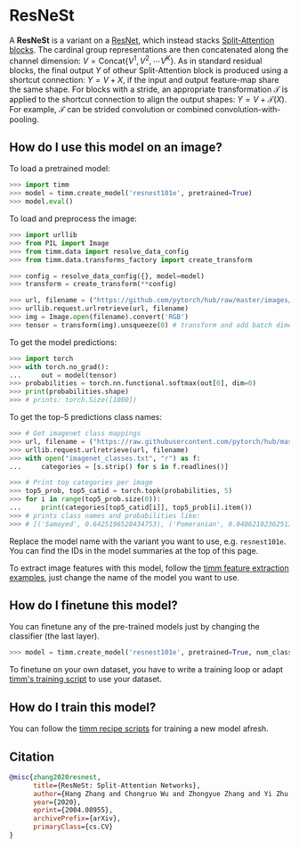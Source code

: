 # ResNeSt

A **ResNeSt** is a variant on a [ResNet](https://paperswithcode.com/method/resnet), which instead stacks [Split-Attention blocks](https://paperswithcode.com/method/split-attention). The cardinal group representations are then concatenated along the channel dimension: $V = \text{Concat}${$V^{1},V^{2},\cdots{V}^{K}$}. As in standard residual blocks, the final output $Y$ of otheur Split-Attention block is produced using a shortcut connection: $Y=V+X$, if the input and output feature-map share the same shape.  For blocks with a stride, an appropriate transformation $\mathcal{T}$ is applied to the shortcut connection to align the output shapes:  $Y=V+\mathcal{T}(X)$. For example, $\mathcal{T}$ can be strided convolution or combined convolution-with-pooling.

## How do I use this model on an image?

To load a pretrained model:

```py
>>> import timm
>>> model = timm.create_model('resnest101e', pretrained=True)
>>> model.eval()
```

To load and preprocess the image:

```py 
>>> import urllib
>>> from PIL import Image
>>> from timm.data import resolve_data_config
>>> from timm.data.transforms_factory import create_transform

>>> config = resolve_data_config({}, model=model)
>>> transform = create_transform(**config)

>>> url, filename = ("https://github.com/pytorch/hub/raw/master/images/dog.jpg", "dog.jpg")
>>> urllib.request.urlretrieve(url, filename)
>>> img = Image.open(filename).convert('RGB')
>>> tensor = transform(img).unsqueeze(0) # transform and add batch dimension
```

To get the model predictions:

```py
>>> import torch
>>> with torch.no_grad():
...     out = model(tensor)
>>> probabilities = torch.nn.functional.softmax(out[0], dim=0)
>>> print(probabilities.shape)
>>> # prints: torch.Size([1000])
```

To get the top-5 predictions class names:

```py
>>> # Get imagenet class mappings
>>> url, filename = ("https://raw.githubusercontent.com/pytorch/hub/master/imagenet_classes.txt", "imagenet_classes.txt")
>>> urllib.request.urlretrieve(url, filename) 
>>> with open("imagenet_classes.txt", "r") as f:
...     categories = [s.strip() for s in f.readlines()]

>>> # Print top categories per image
>>> top5_prob, top5_catid = torch.topk(probabilities, 5)
>>> for i in range(top5_prob.size(0)):
...     print(categories[top5_catid[i]], top5_prob[i].item())
>>> # prints class names and probabilities like:
>>> # [('Samoyed', 0.6425196528434753), ('Pomeranian', 0.04062102362513542), ('keeshond', 0.03186424449086189), ('white wolf', 0.01739676296710968), ('Eskimo dog', 0.011717947199940681)]
```

Replace the model name with the variant you want to use, e.g. `resnest101e`. You can find the IDs in the model summaries at the top of this page.

To extract image features with this model, follow the [timm feature extraction examples](https://rwightman.github.io/pytorch-image-models/feature_extraction/), just change the name of the model you want to use.

## How do I finetune this model?

You can finetune any of the pre-trained models just by changing the classifier (the last layer).

```py
>>> model = timm.create_model('resnest101e', pretrained=True, num_classes=NUM_FINETUNE_CLASSES)
```
To finetune on your own dataset, you have to write a training loop or adapt [timm's training
script](https://github.com/rwightman/pytorch-image-models/blob/master/train.py) to use your dataset.

## How do I train this model?

You can follow the [timm recipe scripts](https://rwightman.github.io/pytorch-image-models/scripts/) for training a new model afresh.

## Citation

```BibTeX
@misc{zhang2020resnest,
      title={ResNeSt: Split-Attention Networks}, 
      author={Hang Zhang and Chongruo Wu and Zhongyue Zhang and Yi Zhu and Haibin Lin and Zhi Zhang and Yue Sun and Tong He and Jonas Mueller and R. Manmatha and Mu Li and Alexander Smola},
      year={2020},
      eprint={2004.08955},
      archivePrefix={arXiv},
      primaryClass={cs.CV}
}
```

<!--
Type: model-index
Collections:
- Name: ResNeSt
  Paper:
    Title: 'ResNeSt: Split-Attention Networks'
    URL: https://paperswithcode.com/paper/resnest-split-attention-networks
Models:
- Name: resnest101e
  In Collection: ResNeSt
  Metadata:
    FLOPs: 17423183648
    Parameters: 48280000
    File Size: 193782911
    Architecture:
    - 1x1 Convolution
    - Convolution
    - Dense Connections
    - Global Average Pooling
    - Max Pooling
    - ReLU
    - Residual Connection
    - Softmax
    - Split Attention
    Tasks:
    - Image Classification
    Training Techniques:
    - AutoAugment
    - DropBlock
    - Label Smoothing
    - Mixup
    - SGD with Momentum
    - Weight Decay
    Training Data:
    - ImageNet
    Training Resources: 64x NVIDIA V100 GPUs
    ID: resnest101e
    LR: 0.1
    Epochs: 270
    Layers: 101
    Dropout: 0.2
    Crop Pct: '0.875'
    Momentum: 0.9
    Batch Size: 4096
    Image Size: '256'
    Weight Decay: 0.0001
    Interpolation: bilinear
  Code: https://github.com/rwightman/pytorch-image-models/blob/d8e69206be253892b2956341fea09fdebfaae4e3/timm/models/resnest.py#L182
  Weights: https://github.com/rwightman/pytorch-image-models/releases/download/v0.1-resnest/resnest101-22405ba7.pth
  Results:
  - Task: Image Classification
    Dataset: ImageNet
    Metrics:
      Top 1 Accuracy: 82.88%
      Top 5 Accuracy: 96.31%
- Name: resnest14d
  In Collection: ResNeSt
  Metadata:
    FLOPs: 3548594464
    Parameters: 10610000
    File Size: 42562639
    Architecture:
    - 1x1 Convolution
    - Convolution
    - Dense Connections
    - Global Average Pooling
    - Max Pooling
    - ReLU
    - Residual Connection
    - Softmax
    - Split Attention
    Tasks:
    - Image Classification
    Training Techniques:
    - AutoAugment
    - DropBlock
    - Label Smoothing
    - Mixup
    - SGD with Momentum
    - Weight Decay
    Training Data:
    - ImageNet
    Training Resources: 64x NVIDIA V100 GPUs
    ID: resnest14d
    LR: 0.1
    Epochs: 270
    Layers: 14
    Dropout: 0.2
    Crop Pct: '0.875'
    Momentum: 0.9
    Batch Size: 8192
    Image Size: '224'
    Weight Decay: 0.0001
    Interpolation: bilinear
  Code: https://github.com/rwightman/pytorch-image-models/blob/d8e69206be253892b2956341fea09fdebfaae4e3/timm/models/resnest.py#L148
  Weights: https://github.com/rwightman/pytorch-image-models/releases/download/v0.1-weights/gluon_resnest14-9c8fe254.pth
  Results:
  - Task: Image Classification
    Dataset: ImageNet
    Metrics:
      Top 1 Accuracy: 75.51%
      Top 5 Accuracy: 92.52%
- Name: resnest200e
  In Collection: ResNeSt
  Metadata:
    FLOPs: 45954387872
    Parameters: 70200000
    File Size: 193782911
    Architecture:
    - 1x1 Convolution
    - Convolution
    - Dense Connections
    - Global Average Pooling
    - Max Pooling
    - ReLU
    - Residual Connection
    - Softmax
    - Split Attention
    Tasks:
    - Image Classification
    Training Techniques:
    - AutoAugment
    - DropBlock
    - Label Smoothing
    - Mixup
    - SGD with Momentum
    - Weight Decay
    Training Data:
    - ImageNet
    Training Resources: 64x NVIDIA V100 GPUs
    ID: resnest200e
    LR: 0.1
    Epochs: 270
    Layers: 200
    Dropout: 0.2
    Crop Pct: '0.909'
    Momentum: 0.9
    Batch Size: 2048
    Image Size: '320'
    Weight Decay: 0.0001
    Interpolation: bicubic
  Code: https://github.com/rwightman/pytorch-image-models/blob/d8e69206be253892b2956341fea09fdebfaae4e3/timm/models/resnest.py#L194
  Weights: https://github.com/rwightman/pytorch-image-models/releases/download/v0.1-resnest/resnest101-22405ba7.pth
  Results:
  - Task: Image Classification
    Dataset: ImageNet
    Metrics:
      Top 1 Accuracy: 83.85%
      Top 5 Accuracy: 96.89%
- Name: resnest269e
  In Collection: ResNeSt
  Metadata:
    FLOPs: 100830307104
    Parameters: 110930000
    File Size: 445402691
    Architecture:
    - 1x1 Convolution
    - Convolution
    - Dense Connections
    - Global Average Pooling
    - Max Pooling
    - ReLU
    - Residual Connection
    - Softmax
    - Split Attention
    Tasks:
    - Image Classification
    Training Techniques:
    - AutoAugment
    - DropBlock
    - Label Smoothing
    - Mixup
    - SGD with Momentum
    - Weight Decay
    Training Data:
    - ImageNet
    Training Resources: 64x NVIDIA V100 GPUs
    ID: resnest269e
    LR: 0.1
    Epochs: 270
    Layers: 269
    Dropout: 0.2
    Crop Pct: '0.928'
    Momentum: 0.9
    Batch Size: 2048
    Image Size: '416'
    Weight Decay: 0.0001
    Interpolation: bicubic
  Code: https://github.com/rwightman/pytorch-image-models/blob/d8e69206be253892b2956341fea09fdebfaae4e3/timm/models/resnest.py#L206
  Weights: https://github.com/rwightman/pytorch-image-models/releases/download/v0.1-resnest/resnest269-0cc87c48.pth
  Results:
  - Task: Image Classification
    Dataset: ImageNet
    Metrics:
      Top 1 Accuracy: 84.53%
      Top 5 Accuracy: 96.99%
- Name: resnest26d
  In Collection: ResNeSt
  Metadata:
    FLOPs: 4678918720
    Parameters: 17070000
    File Size: 68470242
    Architecture:
    - 1x1 Convolution
    - Convolution
    - Dense Connections
    - Global Average Pooling
    - Max Pooling
    - ReLU
    - Residual Connection
    - Softmax
    - Split Attention
    Tasks:
    - Image Classification
    Training Techniques:
    - AutoAugment
    - DropBlock
    - Label Smoothing
    - Mixup
    - SGD with Momentum
    - Weight Decay
    Training Data:
    - ImageNet
    Training Resources: 64x NVIDIA V100 GPUs
    ID: resnest26d
    LR: 0.1
    Epochs: 270
    Layers: 26
    Dropout: 0.2
    Crop Pct: '0.875'
    Momentum: 0.9
    Batch Size: 8192
    Image Size: '224'
    Weight Decay: 0.0001
    Interpolation: bilinear
  Code: https://github.com/rwightman/pytorch-image-models/blob/d8e69206be253892b2956341fea09fdebfaae4e3/timm/models/resnest.py#L159
  Weights: https://github.com/rwightman/pytorch-image-models/releases/download/v0.1-weights/gluon_resnest26-50eb607c.pth
  Results:
  - Task: Image Classification
    Dataset: ImageNet
    Metrics:
      Top 1 Accuracy: 78.48%
      Top 5 Accuracy: 94.3%
- Name: resnest50d
  In Collection: ResNeSt
  Metadata:
    FLOPs: 6937106336
    Parameters: 27480000
    File Size: 110273258
    Architecture:
    - 1x1 Convolution
    - Convolution
    - Dense Connections
    - Global Average Pooling
    - Max Pooling
    - ReLU
    - Residual Connection
    - Softmax
    - Split Attention
    Tasks:
    - Image Classification
    Training Techniques:
    - AutoAugment
    - DropBlock
    - Label Smoothing
    - Mixup
    - SGD with Momentum
    - Weight Decay
    Training Data:
    - ImageNet
    Training Resources: 64x NVIDIA V100 GPUs
    ID: resnest50d
    LR: 0.1
    Epochs: 270
    Layers: 50
    Dropout: 0.2
    Crop Pct: '0.875'
    Momentum: 0.9
    Batch Size: 8192
    Image Size: '224'
    Weight Decay: 0.0001
    Interpolation: bilinear
  Code: https://github.com/rwightman/pytorch-image-models/blob/d8e69206be253892b2956341fea09fdebfaae4e3/timm/models/resnest.py#L170
  Weights: https://github.com/rwightman/pytorch-image-models/releases/download/v0.1-resnest/resnest50-528c19ca.pth
  Results:
  - Task: Image Classification
    Dataset: ImageNet
    Metrics:
      Top 1 Accuracy: 80.96%
      Top 5 Accuracy: 95.38%
- Name: resnest50d_1s4x24d
  In Collection: ResNeSt
  Metadata:
    FLOPs: 5686764544
    Parameters: 25680000
    File Size: 103045531
    Architecture:
    - 1x1 Convolution
    - Convolution
    - Dense Connections
    - Global Average Pooling
    - Max Pooling
    - ReLU
    - Residual Connection
    - Softmax
    - Split Attention
    Tasks:
    - Image Classification
    Training Techniques:
    - AutoAugment
    - DropBlock
    - Label Smoothing
    - Mixup
    - SGD with Momentum
    - Weight Decay
    Training Data:
    - ImageNet
    Training Resources: 64x NVIDIA V100 GPUs
    ID: resnest50d_1s4x24d
    LR: 0.1
    Epochs: 270
    Layers: 50
    Dropout: 0.2
    Crop Pct: '0.875'
    Momentum: 0.9
    Batch Size: 8192
    Image Size: '224'
    Weight Decay: 0.0001
    Interpolation: bicubic
  Code: https://github.com/rwightman/pytorch-image-models/blob/d8e69206be253892b2956341fea09fdebfaae4e3/timm/models/resnest.py#L229
  Weights: https://github.com/rwightman/pytorch-image-models/releases/download/v0.1-resnest/resnest50_fast_1s4x24d-d4a4f76f.pth
  Results:
  - Task: Image Classification
    Dataset: ImageNet
    Metrics:
      Top 1 Accuracy: 81.0%
      Top 5 Accuracy: 95.33%
- Name: resnest50d_4s2x40d
  In Collection: ResNeSt
  Metadata:
    FLOPs: 5657064720
    Parameters: 30420000
    File Size: 122133282
    Architecture:
    - 1x1 Convolution
    - Convolution
    - Dense Connections
    - Global Average Pooling
    - Max Pooling
    - ReLU
    - Residual Connection
    - Softmax
    - Split Attention
    Tasks:
    - Image Classification
    Training Techniques:
    - AutoAugment
    - DropBlock
    - Label Smoothing
    - Mixup
    - SGD with Momentum
    - Weight Decay
    Training Data:
    - ImageNet
    Training Resources: 64x NVIDIA V100 GPUs
    ID: resnest50d_4s2x40d
    LR: 0.1
    Epochs: 270
    Layers: 50
    Dropout: 0.2
    Crop Pct: '0.875'
    Momentum: 0.9
    Batch Size: 8192
    Image Size: '224'
    Weight Decay: 0.0001
    Interpolation: bicubic
  Code: https://github.com/rwightman/pytorch-image-models/blob/d8e69206be253892b2956341fea09fdebfaae4e3/timm/models/resnest.py#L218
  Weights: https://github.com/rwightman/pytorch-image-models/releases/download/v0.1-resnest/resnest50_fast_4s2x40d-41d14ed0.pth
  Results:
  - Task: Image Classification
    Dataset: ImageNet
    Metrics:
      Top 1 Accuracy: 81.11%
      Top 5 Accuracy: 95.55%
-->